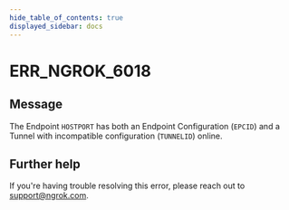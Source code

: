 ```yaml
---
hide_table_of_contents: true
displayed_sidebar: docs
---
```



# ERR_NGROK_6018

## Message

The Endpoint `HOSTPORT` has both an Endpoint Configuration (`EPCID`) and a Tunnel with incompatible configuration (`TUNNELID`) online.

<ErrorDetails error="err_ngrok_6018" />

## Further help

If you're having trouble resolving this error, please reach out to [support@ngrok.com](mailto:support@ngrok.com?subject=Help%20with%20ERR_NGROK_6018).
